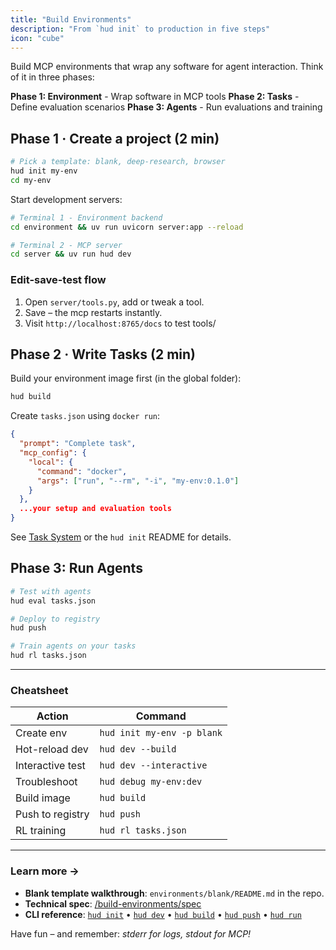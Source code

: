 ```yaml
---
title: "Build Environments"
description: "From `hud init` to production in five steps"
icon: "cube"
---
```


Build MCP environments that wrap any software for agent interaction. Think of it in three phases:

**Phase 1: Environment** - Wrap software in MCP tools
**Phase 2: Tasks** - Define evaluation scenarios
**Phase 3: Agents** - Run evaluations and training

## Phase 1 · Create a project (2 min)

```bash
# Pick a template: blank, deep-research, browser
hud init my-env
cd my-env
```

Start development servers:

```bash
# Terminal 1 - Environment backend
cd environment && uv run uvicorn server:app --reload

# Terminal 2 - MCP server  
cd server && uv run hud dev
```

### Edit-save-test flow
1. Open `server/tools.py`, add or tweak a tool.
2. Save – the mcp restarts instantly.
3. Visit `http://localhost:8765/docs` to test tools/

## Phase 2 · Write Tasks (2 min)

Build your environment image first (in the global folder):

```bash
hud build
```

Create `tasks.json` using `docker run`:

```json
{
  "prompt": "Complete task",
  "mcp_config": {
    "local": {
      "command": "docker",
      "args": ["run", "--rm", "-i", "my-env:0.1.0"]
    }
  },
  ...your setup and evaluation tools
}
```

See [Task System](/core-concepts/task-system) or the `hud init` README for details.

## Phase 3: Run Agents

```bash
# Test with agents
hud eval tasks.json

# Deploy to registry
hud push

# Train agents on your tasks
hud rl tasks.json
```

---

### Cheatsheet

| Action | Command |
|--------|---------|
| Create env | `hud init my-env -p blank` |
| Hot-reload dev | `hud dev --build` |
| Interactive test | `hud dev --interactive` |
| Troubleshoot | `hud debug my-env:dev` |
| Build image | `hud build` |
| Push to registry | `hud push` |
| RL training | `hud rl tasks.json` |

---

### Learn more →

* **Blank template walkthrough**: `environments/blank/README.md` in the repo.
* **Technical spec**: [/build-environments/spec](/build-environments/spec)
* **CLI reference**: [`hud init`](/reference/cli/init) • [`hud dev`](/reference/cli/dev) • [`hud build`](/reference/cli/build) • [`hud push`](/reference/cli/push) • [`hud run`](/reference/cli/run)

Have fun – and remember: *stderr for logs, stdout for MCP!*
